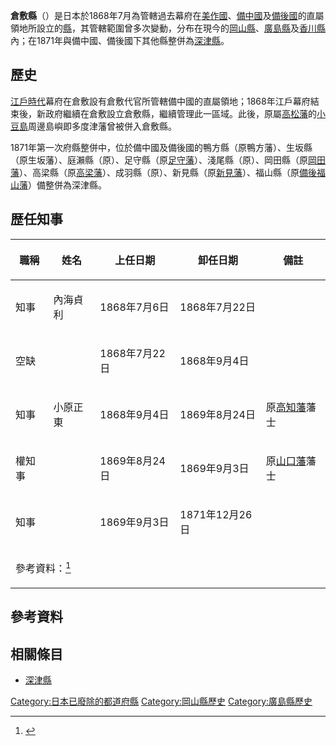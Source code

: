 '''倉敷縣'''（{{jpn|j=倉敷県|hg=くらしきけん|rm=Kurashiki ken|f=y}}）是日本於1868年7月為管轄過去幕府在[[美作國|美作國]]、[[備中國|備中國]]及[[備後國|備後國]]的直屬領地所設立的[[縣|縣]]，其管轄範圍曾多次變動，分布在現今的[[岡山縣|岡山縣]]、[[廣島縣|廣島縣]]及[[香川縣|香川縣]]內；在1871年與備中國、備後國下其他縣整併為[[深津縣|深津縣]]。

== 歷史 ==
[[江戶時代|江戶時代]]幕府在倉敷設有倉敷代官所管轄備中國的直屬領地；1868年江戶幕府結束後，新政府繼續在倉敷設立倉敷縣，繼續管理此一區域。此後，原屬[[高松藩|高松藩]]的[[小豆島_(日本)|小豆島]]周邊島嶼即多度津藩曾被併入倉敷縣。

1871年第一次府縣整併中，位於備中國及備後國的鴨方縣（原鴨方藩）、生坂縣（原生坂藩）、庭瀨縣（原{{tsl|ja|庭瀬藩|庭瀨藩}}）、足守縣（原[[足守藩|足守藩]]）、淺尾縣（原{{tsl|ja|浅尾藩|淺尾藩}}）、岡田縣（原[[岡田藩|岡田藩]]）、高梁縣（原[[高梁藩|高梁藩]]）、成羽縣（原{{tsl|ja|成羽藩}}）、新見縣（原[[新見藩|新見藩]]）、福山縣（原[[備後福山藩|備後福山藩]]）備整併為深津縣。

== 歴任知事 ==

{| class="wikitable sortable" style="text-align:left; font-size:95%"
|+ 
! 職稱 !! 姓名 !! 上任日期 !! 卸任日期 !! 備註
|- align=center
| 知事 || 內海貞利 || 1868年7月6日 || 1868年7月22日 || align=left | 
|- align=center
| colspan=2 | 空缺 || 1868年7月22日 || 1868年9月4日 || align=left | 
|- align=center
| 知事 || 小原正東 || 1868年9月4日 || 1869年8月24日 || align=left | 原[[高知藩|高知藩]]藩士
|- align=center
| 權知事 || rowspan=2 | {{Tsl|ja|伊勢華|伊勢華|伊勢氏華}} || 1869年8月24日 || 1869年9月3日 || align=left | 原[[山口藩|山口藩]]藩士
|- align=center
| 知事 || 1869年9月3日 || 1871年12月26日|| align=left | 
|-
| colspan=5 | 參考資料：<ref>{{Cite web| url=http://kitabatake.world.coocan.jp/rekishi49.4.html| title=戦前都道府県知事総覧| work=日本の歴史学講座| language=ja| accessdate=2022-06-06}}</ref>
|}

== 參考資料 ==
{{Reflist|30em}}

== 相關條目 ==

* [[深津縣|深津縣]]

{{府藩縣三治制}}

{{DEFAULTSORT:Kurashiki}}
[[Category:日本已廢除的都道府縣|Category:日本已廢除的都道府縣]]
[[Category:岡山縣歷史|Category:岡山縣歷史]]
[[Category:廣島縣歷史|Category:廣島縣歷史]]